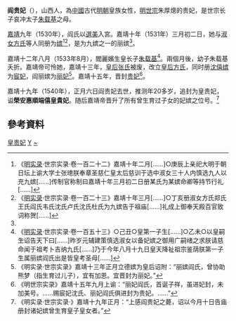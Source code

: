 {{東亞女性歷史人物
|名稱 =榮安惠順端僖皇貴妃阎氏
|身份 =明朝妃嫔
|位號=嫔→妃→贵妃→皇贵妃（追赠）
|徽號=丽
|出生年=
|出生地=山西
|婚年=1531年
|逝世年=1540年
|逝世地=
|諡號=榮安惠順端僖
|墳墓=天寿山世宗皇贵妃太子墓园
|父親=阎纪
|嫡母=
|母親=
|夫=[[明世宗|嘉靖帝]]
|兄弟=哥哥 閻鴻
|子=[[朱载基|朱载基]]
}}
'''阎贵妃'''（{{bd|1510年代|?|1540年|catIdx=Y}}），山西人，為[[中國|中國]]古代[[明朝|明朝]]皇族女性，[[明世宗|明世宗]]朱厚熜的贵妃，是世宗长子哀冲太子[[朱载基|朱载基]]之母。

[[嘉靖|嘉靖]]九年（1530年），阎氏以[[中國后妃選納|選美]]入宮。嘉靖十年（1531年）三月初二日，她与[[孝烈皇后|淑女方氏]]等人同册为[[嫔|嫔]]<ref>《[[明实录|明实录]]·世宗实录·卷一百二十二》嘉靖十年二月[……]○庚辰上亲祀大明于朝日坛上谕大学士张璁朕奉章圣慈仁皇太后慈训于选中淑女三十人内慎选九人以充九嫔[……]传制官称制曰嘉靖十年三月初二日册某氏为某嫔命卿等持节行礼[……]</ref><ref>《[[明实录|明实录]]·世宗实录·卷一百二十三》嘉靖十年三月[……]○丁亥册淑女方氏郑氏王氏阎氏韦氏沈氏卢氏沈氏杜氏为九嫔告于祖庙[……]礼成上御奉天殿百官致词称贺[……]</ref>，是为九嫔之一的丽嫔<ref name=a1/>。

嘉靖十二年八月（1533年8月），閻麗嬪生皇长子[[朱载基|朱载基]]<ref name="a1">《[[明实录|明实录]]·世宗实录·卷一百五十三》○己丑○皇第一子生[……]○乙未○以皇嗣生诏告天下曰[……]昨岁元辅建策慎选淑女以备妃嫔之御用广嗣绪之求朕请慈命闻于祖考卜吉纳九氏[……]乃于今年八月十九日皇天降祉祖宗鉴荫朕第一子生属丽嫔阎氏出是皆皇考圣母[……]</ref>。兩個月後，幼子朱载基夭折。嘉靖帝可怜她，嘉靖十三年，[[张七姐|皇后张氏]]被废，改立[[孝烈皇后|皇后方氏]]，同时册[[沈貴妃_(明世宗)|沈僖嫔]]为[[宸妃|宸妃]]，阎丽嫔为[[丽妃|丽妃]]<ref>《明实录·世宗实录》嘉靖十三年正月立德嫔为皇后诏附：“丽嫔阎氏，曾协助熊梦（指生育过儿子），宜有加恩。宜晋封为丽妃。”</ref>。嘉靖十五年，晋封[[贵妃|贵妃]]<ref>《明世宗实录》嘉靖十五年九月上谕：“丽妃阎氏，首诞子祥，虽进妃封，未加美号。……赐宸妃沈氏、丽妃阎氏俱进封为贵妃。……”</ref>。

嘉靖十九年（1540年），正月六日阎贵妃去世，推测年20多岁，追封为皇贵妃，谥'''榮安惠順端僖皇貴妃'''。随后嘉靖帝晋升了所有曾生育过子女的妃嫔之位号。<ref>《明实录·世宗实录·》嘉靖十九年正月：“上感阎贵妃之薨，诏以今月十日告庙册封诸妃嫔曾生育皇子皇女者。”</ref>

== 參考資料 ==
{{Reflist|2}}

{{明世宗皇室}}
[[Category:明世宗妃嫔|皇贵妃]]
[[Category:明朝皇貴妃|Y]]
[[Category:閻姓|~]]